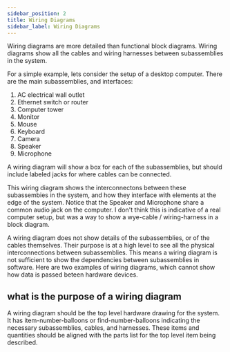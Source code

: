 ```yaml
---
sidebar_position: 2
title: Wiring Diagrams
sidebar_label: Wiring Diagrams
---
```



<UnderConstruction />

Wiring diagrams are more detailed than functional block diagrams.
Wiring diagrams show all the cables and wiring harnesses between subassemblies in the system.

For a simple example, lets consider the setup of a desktop computer.
There are the main subassemblies, and interfaces:

1. AC electrical wall outlet
2. Ethernet switch or router
3. Computer tower
4. Monitor
5. Mouse
6. Keyboard
7. Camera
8. Speaker
9. Microphone

A wiring diagram will show a box for each of the subassemblies, but should include labeled jacks for where cables can be connected.

[//]: # "TODO, add a drawing of the system"

This wiring diagram shows the interconnectons between these subassembies in the system, and how they interface with elements at the edge of the system. Notice that the Speaker and Microphone share a common audio jack on the computer.
I don't think this is indicative of a real computer setup, but was a way to show a wye-cable / wiring-harness in a block diagram.

A wiring diagram does not show details of the subassemblies, or of the cables themselves.
Their purpose is at a high level to see all the physical interconnections between subassemblies.
This means a wiring diagram is not sufficient to show the dependencies between subassemblies in software.
Here are two examples of wiring diagrams, which cannot show how data is passed beteen hardware devices.

[//]: # "TODO, add a drawing of a ethernet switch with devices connected to it. dotted line for data"
[//]: # "TODO, add a drawing of a 3 node CANbus, with the middle device having two jacks"

## what is the purpose of a wiring diagram

A wiring diagram should be the top level hardware drawing for the system.
It has item-number-balloons or find-number-balloons indicating the necessary subassemblies, cables, and harnesses.
These items and quantities should be aligned with the parts list for the top level item being described.

